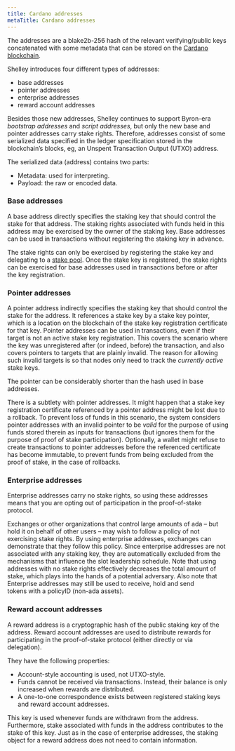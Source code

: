 ```yaml
---
title: Cardano addresses
metaTitle: Cardano addresses
---
```


The addresses are a blake2b-256 hash of the relevant verifying/public keys
concatenated with some metadata that can be stored on the
[Cardano blockchain](https://cardano.org/).

Shelley introduces four different types of addresses:

- base addresses
- pointer addresses
- enterprise addresses
- reward account addresses

Besides those new addresses, Shelley continues to support Byron-era _bootstrap
addresses_ and _script addresses_, but only the new base and pointer addresses
carry stake rights. Therefore, addresses consist of some serialized data
specified in the ledger specification stored in the blockchain’s blocks, eg, an
Unspent Transaction Output (UTXO) address.

The serialized data (address) contains two parts:

- Metadata: used for interpreting.
- Payload: the raw or encoded data.

### Base addresses

A base address directly specifies the staking key that should control the stake
for that address. The staking rights associated with funds held in this address
may be exercised by the owner of the staking key. Base addresses can be used in
transactions without registering the staking key in advance.

The stake rights can only be exercised by registering the stake key and
delegating to a [stake pool](/learn/stake-pools). Once the stake key is
registered, the stake rights can be exercised for base addresses used in
transactions before or after the key registration.

### Pointer addresses

A pointer address indirectly specifies the staking key that should control the
stake for the address. It references a stake key by a stake key pointer, which
is a location on the blockchain of the stake key registration certificate for
that key. Pointer addresses can be used in transactions, even if their target is
not an active stake key registration. This covers the scenario where the key was
unregistered after (or indeed, before) the transaction, and also covers pointers
to targets that are plainly invalid. The reason for allowing such invalid
targets is so that nodes only need to track the _currently active_ stake keys.

The pointer can be considerably shorter than the hash used in base addresses.

There is a subtlety with pointer addresses. It might happen that a stake key
registration certificate referenced by a pointer address might be lost due to a
rollback. To prevent loss of funds in this scenario, the system considers
pointer addresses with an invalid pointer to be _valid_ for the purpose of using
funds stored therein as inputs for transactions (but ignores them for the
purpose of proof of stake participation). Optionally, a wallet might refuse to
create transactions to pointer addresses before the referenced certificate has
become immutable, to prevent funds from being excluded from the proof of stake,
in the case of rollbacks.

### Enterprise addresses

Enterprise addresses carry no stake rights, so using these addresses means that
you are opting out of participation in the proof-of-stake protocol.

Exchanges or other organizations that control large amounts of ada – but hold it
on behalf of other users – may wish to follow a policy of not exercising stake
rights. By using enterprise addresses, exchanges can demonstrate that they
follow this policy. Since enterprise addresses are not associated with any
staking key, they are automatically excluded from the mechanisms that influence
the slot leadership schedule. Note that using addresses with no stake rights
effectively decreases the total amount of stake, which plays into the hands of a
potential adversary.
Also note that Enterprise addresses may still be used to receive, hold and send  
tokens with a policyID (non-ada assets). 

### Reward account addresses

A reward address is a cryptographic hash of the public staking key of the
address. Reward account addresses are used to distribute rewards for
participating in the proof-of-stake protocol (either directly or via
delegation).

They have the following properties:

- Account-style accounting is used, not UTXO-style.
- Funds cannot be received via transactions. Instead, their balance is only
  increased when rewards are distributed.
- A one-to-one correspondence exists between registered staking keys and reward
  account addresses.

This key is used whenever funds are withdrawn from the address. Furthermore,
stake associated with funds in the address contributes to the stake of this key.
Just as in the case of enterprise addresses, the staking object for a reward
address does not need to contain information.
